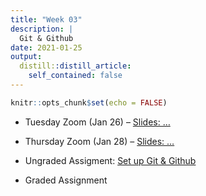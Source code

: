 ```yaml
---
title: "Week 03"
description: |
  Git & Github
date: 2021-01-25
output:
  distill::distill_article:
    self_contained: false
---
```


```r
knitr::opts_chunk$set(echo = FALSE)
```

- Tuesday Zoom (Jan 26) -- [Slides: ...](slides/03-1-git.html)

- Thursday Zoom (Jan 28) -- [Slides: ...](slides/03-2-git.html)

- Ungraded Assigment: [Set up Git & Github](../../week03_UA_git-setup.html)

- Graded Assignment
